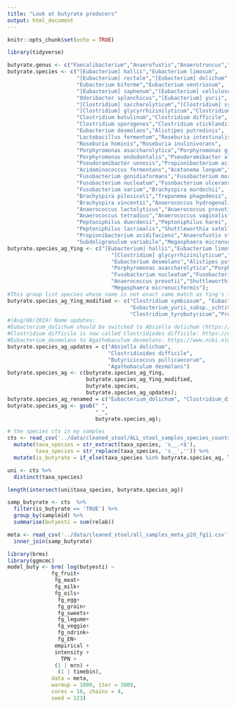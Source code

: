 ```yaml
---
title: "Look at butyrate producers"
output: html_document
---
```


```r
knitr::opts_chunk$set(echo = TRUE)
```

```r
library(tidyverse)
```

```r
butyrate.genus <- c("Faecalibacterium","Anaerofustis","Anaerotruncus","Butyrivibrio","Coprococcus")
butyrate.species <- c("[Eubacterium] hallii","Eubacterium limosum",
                      "[Eubacterium] rectale","[Eubacterium] dolichum",
                      "Eubacterium biforme","Eubacterium ventriosum",
                      "[Eubacterium] saphenum","[Eubacterium] cellulosolvens",
                      "Odoribacter splanchicus","[Eubacterium] yurii",
                      "[Clostridium] saccharolyticum","[Clostridium] symbiosum",
                      "[Clostridium] glycyrrhizinilyticum","Clostridium butyricum",
                      "Clostridium botulinum","Clostridium difficile",
                      "Clostridium sporogenes","Clostridium sticklandii",
                      "Eubacterium desmolans","Alistipes putredinis",
                      "Lactobacillus fermentum","Roseburia intestinalis",
                      "Roseburia hominis","Roseburia inulinivorans",
                      "Porphyromonas asaccharolytica","Porphyromonas gingivalis",
                      "Porphyromonas endodontalis","Pseudoramibacter alactolyticus",
                      "Pseudoramibacter uenosis","Propionibacterium acidifaciens",
                      "Acidaminococcus fermentans","Acetonema longum","Anaerostipes caccae",
                      "Fusobacterium gonidiaformans","Fusobacterium mortiferum",
                      "Fusobacterium nucleatum","Fusobacterium ulcerans",
                      "Fusobacterium varium","Brachyspira murdochii",
                      "Brachyspira pilosicoli","Treponema phagedenis",
                      "Brachyspira vincentii","Anaerococcus hydrogenalis",
                      "Anaerococcus lactolyticus","Anaerococcus prevotii",
                      "Anaerococcus tetradius","Anaerococcus vaginalis",
                      "Peptoniphilus duerdenii","Peptoniphilus harei",
                      "Peptoniphilus lacrimalis","Shuttleworthia satelles",
                      "Propionibacterium acidifaciens","Anaerofustis stercorihominis",
                      "Subdoligranulum variabile","Megasphaera micronuciformis")
butyrate.species_ag_Ying <- c("[Eubacterium] hallii","Eubacterium limosum","[Eubacterium] dolichum","Eubacterium biforme","Eubacterium ventriosum",
                                 "[Clostridium] glycyrrhizinilyticum","Clostridium botulinum","Clostridium difficile","Clostridium sporogenes","Clostridium sticklandii",
                                 "Eubacterium desmolans","Alistipes putredinis","Lactobacillus fermentum","Roseburia intestinalis","Roseburia inulinivorans",
                                 "Porphyromonas asaccharolytica","Porphyromonas gingivalis","Porphyromonas endodontalis","Pseudoramibacter alactolyticus","Anaerostipes caccae",
                                 "Fusobacterium nucleatum","Fusobacterium varium","Brachyspira pilosicoli","Treponema phagedenis","Anaerococcus hydrogenalis",
                                 "Anaerococcus prevotii","Shuttleworthia satelles","Propionibacterium acidifaciens","Anaerofustis stercorihominis","Subdoligranulum variabile",
                                 "Megasphaera micronuciformis");
#This group list species whose name is not exact same match as Ying's list, but can be matched in my list:
butyrate.species_ag_Ying_modified <- c("Clostridium symbiosum", "Eubacterium rectale",
                                       "Eubacterium_yurii_subsp._schtitka", "Eubacterium_yurii_subsp._yurii",
                                       "Clostridium_tyrobutyricum","Propionibacterium_acidifaciens");
#(Aug/08/2019) Name updates: 
#Eubacterium_dolichum should be switched to Absiella dolichum (https://www.ncbi.nlm.nih.gov/pubmed/28754474, this also seems to be the BLAST annotation of DADA2 ).
#Clostridium difficile is now called Clostridiodes difficile: https://www.ncbi.nlm.nih.gov/pubmed/27370902
#Eubacterium_desmolans to Agathobaculum desmolans: https://www.ncbi.nlm.nih.gov/pubmed/27334534
butyrate.species_ag_updates = c("Absiella dolichum",
                                "Clostridioides difficile",
                                "Butyricicoccus pullicaecorum",
                                "Agathobaculum desmolans")
butyrate.species_ag <- c(butyrate.species_ag_Ying,
                         butyrate.species_ag_Ying_modified,
                         butyrate.species,
                         butyrate.species_ag_updates);
butyrate.species_ag_renamed = c("Eubacterium_dolichum", "Clostridium_difficile", "Eubacterium_desmolans"); #Those species were `renamed``
butyrate.species_ag <- gsub(" ", 
                            "_",
                            butyrate.species_ag);
```
```r
# the species cts in my samples
cts <- read_csv('../data/cleaned_stool/ALL_stool_samples_species_counts.csv') %>% 
  mutate(taxa_species = str_extract(taxa_species, 's__.+$'),
         taxa_species = str_replace(taxa_species, 's__','')) %>% 
  mutate(is_butyrate = if_else(taxa_species %in% butyrate.species_ag, T, F))

uni <- cts %>% 
  distinct(taxa_species)

length(intersect(uni$taxa_species, butyrate.species_ag))

samp_butyrate <- cts  %>% 
  filter(is_butyrate == 'TRUE') %>% 
  group_by(sampleid) %>% 
  summarise(butyesti = sum(relab))

meta <- read_csv('../data/cleaned_stool/all_samples_meta_p2d_fg11.csv') %>% 
  inner_join(samp_butyrate) 

library(brms)   
library(ggmcmc)
model_buty <- brm( log(butyesti) ~ 
              fg_fruit+
               fg_meat+
               fg_milk+
               fg_oils+
                fg_egg+ 
                fg_grain+
                fg_sweets+  
                fg_legume+
                fg_veggie+
                fg_ndrink+
                fg_EN+
               empirical + 
               intensity + 
                 TPN +
               (1 | mrn) +
                (1 | timebin),  
              data = meta, 
              warmup = 1000, iter = 3000, 
              cores = 16, chains = 4, 
              seed = 123) 
```

